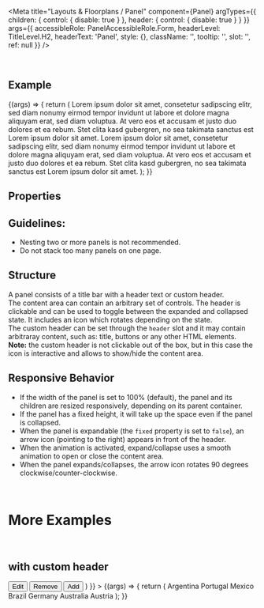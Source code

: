 
<Meta
  title="Layouts & Floorplans / Panel"
  component={Panel}
  argTypes={{
    children: { control: { disable: true } },
    header: { control: { disable: true } }
  }}
  args={{
    accessibleRole: PanelAccessibleRole.Form,
    headerLevel: TitleLevel.H2,
    headerText: 'Panel',
    style: {},
    className: '',
    tooltip: '',
    slot: '',
    ref: null
  }}
/>

<DocsHeader />

<br />

## Example

<Canvas>
  <Story name="Default">
    {(args) => {
      return (
        <Panel {...args}>
          <Title level={TitleLevel.H3}>Basic Panel</Title>
          <Text>
            Lorem ipsum dolor sit amet, consetetur sadipscing elitr, sed diam nonumy eirmod tempor invidunt ut labore et
            dolore magna aliquyam erat, sed diam voluptua. At vero eos et accusam et justo duo dolores et ea rebum. Stet
            clita kasd gubergren, no sea takimata sanctus est Lorem ipsum dolor sit amet. Lorem ipsum dolor sit amet,
            consetetur sadipscing elitr, sed diam nonumy eirmod tempor invidunt ut labore et dolore magna aliquyam erat,
            sed diam voluptua. At vero eos et accusam et justo duo dolores et ea rebum. Stet clita kasd gubergren, no
            sea takimata sanctus est Lorem ipsum dolor sit amet.
          </Text>
        </Panel>
      );
    }}
  </Story>
</Canvas>

## Properties

<ArgsTable story="." />

## Guidelines:

- Nesting two or more panels is not recommended.
- Do not stack too many panels on one page.

## Structure

A panel consists of a title bar with a header text or custom header.  
The content area can contain an arbitrary set of controls. The header is clickable and can be used to toggle between the expanded and collapsed state. It includes an icon which rotates depending on the state.  
The custom header can be set through the `header` slot and it may contain arbitraray content, such as: title, buttons or any other HTML elements.  
**Note:** the custom header is not clickable out of the box, but in this case the icon is interactive and allows to show/hide the content area.

## Responsive Behavior

- If the width of the panel is set to 100% (default), the panel and its children are resized responsively, depending on its parent container.
- If the panel has a fixed height, it will take up the space even if the panel is collapsed.
- When the panel is expandable (the `fixed` property is set to `false`), an arrow icon (pointing to the right) appears in front of the header.
- When the animation is activated, expand/collapse uses a smooth animation to open or close the content area.
- When the panel expands/collapses, the arrow icon rotates 90 degrees clockwise/counter-clockwise.

<br />

# More Examples

<br />

## with custom header

<Canvas>
  <Story
    name="with custom header"
    args={{
      collapsed: true,
      header: (
        <Toolbar>
          <Title level={TitleLevel.H2}>Countries</Title>
          <ToolbarSpacer />
          <Button>Edit</Button>
          <Button design={ButtonDesign.Negative}>Remove</Button>
          <Button design={ButtonDesign.Emphasized}>Add</Button>
        </Toolbar>
      )
    }}
  >
    {(args) => {
      return (
        <Panel {...args}>
          <List>
            <StandardListItem description="Language: Spanish">Argentina</StandardListItem>
            <StandardListItem description="Language: Portuguese">Portugal</StandardListItem>
            <StandardListItem description="Language: Spanish">Mexico</StandardListItem>
            <StandardListItem description="Language: Portuguese">Brazil</StandardListItem>
            <StandardListItem description="Language: German">Germany</StandardListItem>
            <StandardListItem description="Language: English">Australia</StandardListItem>
            <StandardListItem description="Language: German">Austria</StandardListItem>
          </List>
        </Panel>
      );
    }}
  </Story>
</Canvas>

<Footer />
